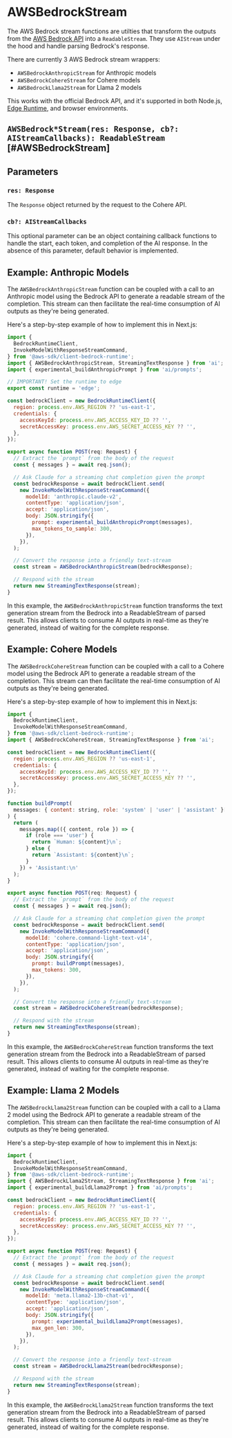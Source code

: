 # AWSBedrockStream

The AWS Bedrock stream functions are utilties that transform the outputs from the [AWS Bedrock API](https://docs.aws.amazon.com/bedrock/latest/APIReference/welcome.html) into a `ReadableStream`. They use `AIStream` under the hood and handle parsing Bedrock's response.

There are currently 3 AWS Bedrock stream wrappers:

- `AWSBedrockAnthropicStream` for Anthropic models
- `AWSBedrockCohereStream` for Cohere models
- `AWSBedrockLlama2Stream` for Llama 2 models

This works with the official Bedrock API, and it's supported in both Node.js, [Edge Runtime](https://edge-runtime.vercel.app), and browser environments.

## `AWSBedrock*Stream(res: Response, cb?: AIStreamCallbacks): ReadableStream` [#AWSBedrockStream]

## Parameters

### `res: Response`

The `Response` object returned by the request to the Cohere API.

### `cb?: AIStreamCallbacks`

This optional parameter can be an object containing callback functions to handle the start, each token, and completion of the AI response. In the absence of this parameter, default behavior is implemented.

## Example: Anthropic Models

The `AWSBedrockAnthropicStream` function can be coupled with a call to an Anthropic model using the Bedrock API to generate a readable stream of the completion. This stream can then facilitate the real-time consumption of AI outputs as they're being generated.

Here's a step-by-step example of how to implement this in Next.js:

```js filename="app/api/chat/route.ts"
import {
  BedrockRuntimeClient,
  InvokeModelWithResponseStreamCommand,
} from '@aws-sdk/client-bedrock-runtime';
import { AWSBedrockAnthropicStream, StreamingTextResponse } from 'ai';
import { experimental_buildAnthropicPrompt } from 'ai/prompts';

// IMPORTANT! Set the runtime to edge
export const runtime = 'edge';

const bedrockClient = new BedrockRuntimeClient({
  region: process.env.AWS_REGION ?? 'us-east-1',
  credentials: {
    accessKeyId: process.env.AWS_ACCESS_KEY_ID ?? '',
    secretAccessKey: process.env.AWS_SECRET_ACCESS_KEY ?? '',
  },
});

export async function POST(req: Request) {
  // Extract the `prompt` from the body of the request
  const { messages } = await req.json();

  // Ask Claude for a streaming chat completion given the prompt
  const bedrockResponse = await bedrockClient.send(
    new InvokeModelWithResponseStreamCommand({
      modelId: 'anthropic.claude-v2',
      contentType: 'application/json',
      accept: 'application/json',
      body: JSON.stringify({
        prompt: experimental_buildAnthropicPrompt(messages),
        max_tokens_to_sample: 300,
      }),
    }),
  );

  // Convert the response into a friendly text-stream
  const stream = AWSBedrockAnthropicStream(bedrockResponse);

  // Respond with the stream
  return new StreamingTextResponse(stream);
}
```

In this example, the `AWSBedrockAnthropicStream` function transforms the text generation stream from the Bedrock into a ReadableStream of parsed result. This allows clients to consume AI outputs in real-time as they're generated, instead of waiting for the complete response.

## Example: Cohere Models

The `AWSBedrockCohereStream` function can be coupled with a call to a Cohere model using the Bedrock API to generate a readable stream of the completion. This stream can then facilitate the real-time consumption of AI outputs as they're being generated.

Here's a step-by-step example of how to implement this in Next.js:

```js filename="app/api/chat/route.ts"
import {
  BedrockRuntimeClient,
  InvokeModelWithResponseStreamCommand,
} from '@aws-sdk/client-bedrock-runtime';
import { AWSBedrockCohereStream, StreamingTextResponse } from 'ai';

const bedrockClient = new BedrockRuntimeClient({
  region: process.env.AWS_REGION ?? 'us-east-1',
  credentials: {
    accessKeyId: process.env.AWS_ACCESS_KEY_ID ?? '',
    secretAccessKey: process.env.AWS_SECRET_ACCESS_KEY ?? '',
  },
});

function buildPrompt(
  messages: { content: string, role: 'system' | 'user' | 'assistant' }[],
) {
  return (
    messages.map(({ content, role }) => {
      if (role === 'user') {
        return `Human: ${content}\n`;
      } else {
        return `Assistant: ${content}\n`;
      }
    }) + 'Assistant:\n'
  );
}

export async function POST(req: Request) {
  // Extract the `prompt` from the body of the request
  const { messages } = await req.json();

  // Ask Claude for a streaming chat completion given the prompt
  const bedrockResponse = await bedrockClient.send(
    new InvokeModelWithResponseStreamCommand({
      modelId: 'cohere.command-light-text-v14',
      contentType: 'application/json',
      accept: 'application/json',
      body: JSON.stringify({
        prompt: buildPrompt(messages),
        max_tokens: 300,
      }),
    }),
  );

  // Convert the response into a friendly text-stream
  const stream = AWSBedrockCohereStream(bedrockResponse);

  // Respond with the stream
  return new StreamingTextResponse(stream);
}
```

In this example, the `AWSBedrockCohereStream` function transforms the text generation stream from the Bedrock into a ReadableStream of parsed result. This allows clients to consume AI outputs in real-time as they're generated, instead of waiting for the complete response.

## Example: Llama 2 Models

The `AWSBedrockLlama2Stream` function can be coupled with a call to a Llama 2 model using the Bedrock API to generate a readable stream of the completion. This stream can then facilitate the real-time consumption of AI outputs as they're being generated.

Here's a step-by-step example of how to implement this in Next.js:

```js filename="app/api/chat/route.ts"
import {
  BedrockRuntimeClient,
  InvokeModelWithResponseStreamCommand,
} from '@aws-sdk/client-bedrock-runtime';
import { AWSBedrockLlama2Stream, StreamingTextResponse } from 'ai';
import { experimental_buildLlama2Prompt } from 'ai/prompts';

const bedrockClient = new BedrockRuntimeClient({
  region: process.env.AWS_REGION ?? 'us-east-1',
  credentials: {
    accessKeyId: process.env.AWS_ACCESS_KEY_ID ?? '',
    secretAccessKey: process.env.AWS_SECRET_ACCESS_KEY ?? '',
  },
});

export async function POST(req: Request) {
  // Extract the `prompt` from the body of the request
  const { messages } = await req.json();

  // Ask Claude for a streaming chat completion given the prompt
  const bedrockResponse = await bedrockClient.send(
    new InvokeModelWithResponseStreamCommand({
      modelId: 'meta.llama2-13b-chat-v1',
      contentType: 'application/json',
      accept: 'application/json',
      body: JSON.stringify({
        prompt: experimental_buildLlama2Prompt(messages),
        max_gen_len: 300,
      }),
    }),
  );

  // Convert the response into a friendly text-stream
  const stream = AWSBedrockLlama2Stream(bedrockResponse);

  // Respond with the stream
  return new StreamingTextResponse(stream);
}
```

In this example, the `AWSBedrockLlama2Stream` function transforms the text generation stream from the Bedrock into a ReadableStream of parsed result. This allows clients to consume AI outputs in real-time as they're generated, instead of waiting for the complete response.
